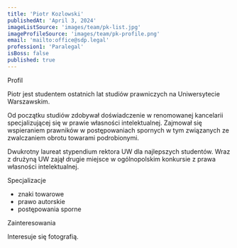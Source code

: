 ```yaml
---
title: 'Piotr Kozlowski'
publishedAt: 'April 3, 2024'
imageListSource: 'images/team/pk-list.jpg'
imageProfileSource: 'images/team/pk-profile.png'
email: 'mailto:office@sdp.legal'
profession1: 'Paralegal'
isBoss: false
published: true
---
```


<ProfileSection type="profile">Profil</ProfileSection>

Piotr jest studentem ostatnich lat studiów prawniczych na Uniwersytecie Warszawskim.

Od początku studiów zdobywał doświadczenie w renomowanej kancelarii specjalizującej się w prawie własności intelektualnej. Zajmował się wspieraniem prawników w postępowaniach spornych w tym związanych ze zwalczaniem obrotu towarami podrobionymi.

Dwukrotny laureat stypendium rektora UW dla najlepszych studentów. Wraz z drużyną UW zajął drugie miejsce w ogólnopolskim konkursie z prawa własności intelektualnej.


<ProfileSection type="search">Specjalizacje</ProfileSection>

- znaki towarowe
- prawo autorskie
- postępowania sporne

<ProfileSection type="hobby">Zainteresowania</ProfileSection>

Interesuje się fotografią.